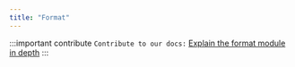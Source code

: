 ```yaml
---
title: "Format"
---
```

:::important contribute
`Contribute to our docs:` [Explain the format module in depth](https://github.com/yewstack/docs/issues/24)
:::
